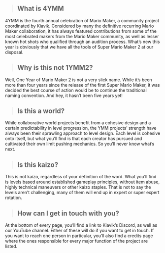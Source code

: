 
> ## What is 4YMM
  4YMM is the fourth annual celebration of Mario Maker, a community project coordinated by Kiavik. Considered by many the definitive recurring Mario Maker collaboration, it has always featured contributions from some of the most celebrated makers from the Mario Maker community, as well as lesser known hot shots who qualified through an audition process. What’s new this year is obviously that we have all the tools of Super Mario Maker 2 at our disposal.
> ## Why is this not 1YMM2?
  Well, One Year of Mario Maker 2 is not a very slick name. While it’s been more than four years since the release of the first Super Mario Maker, it was decided the best course of action would be to continue the traditional naming convention. And hey, it hasn’t been five years yet!


> ## Is this a world?
  While collaborative world projects benefit from a cohesive design and a certain predictability in level progression, the YMM projects’ strength have always been their sprawling approach to level design. Each level is cohesive onto itself, but what you’ll find is that each creator has pursued and cultivated their own limit pushing mechanics. So you’ll never know what’s next.


> ## Is this kaizo?
  This is not kaizo, regardless of your definition of the word. What you’ll find is levels based around established gameplay principles, without item abuse, highly technical maneuvers or other kaizo staples. That is not to say the levels aren’t challenging, many of them will end up in expert or super expert rotation.


> ## How can I get in touch with you?
  At the bottom of every page, you’ll find a link to Kiavik’s Discord, as well as our YouTube channel. Either of these will do if you want to get in touch. If you want to reach one person in particular, you’ll also find a credits page where the ones responsible for every major function of the project are listed.